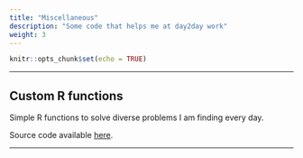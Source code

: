 ```yaml
---
title: "Miscellaneous"
description: "Some code that helps me at day2day work"
weight: 3
---
```


```r
knitr::opts_chunk$set(echo = TRUE)
```

---

## Custom R functions

<p align='justify'>Simple R functions to solve diverse problems I am finding every day.</p>

<p align='justify'>Source code available [here](https://github.com/amitjavilaventura/custom-R-functions).</p>

---




